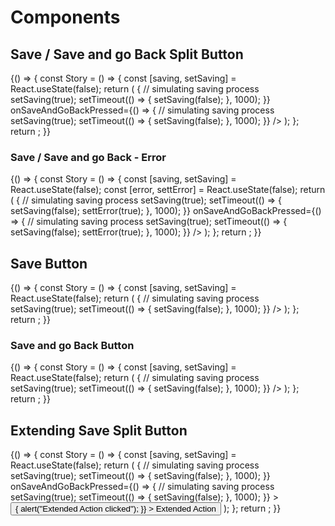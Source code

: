 

# Components

<Meta title="Docs/@comet/admin/savesplitbutton" />

## Save / Save and go Back Split Button

<Canvas>
    <Story name="Save / Save and go back">
        {() => {
            const Story = () => {
                const [saving, setSaving] = React.useState(false);
                return (
                    <SaveSplitButton
                        localStorageKey={"Page1.SaveSplitButton"}
                        saving={saving}
                        onSavePressed={() => {
                            // simulating saving process
                            setSaving(true);
                            setTimeout(() => {
                                setSaving(false);
                            }, 1000);
                        }}
                        onSaveAndGoBackPressed={() => {
                            // simulating saving process
                            setSaving(true);
                            setTimeout(() => {
                                setSaving(false);
                            }, 1000);
                        }}
                    />
                );
            };
            return <Story />;
        }}
    </Story>
</Canvas>

### Save / Save and go Back - Error

<Canvas>
    <Story name="Save / Save and go back - Error">
        {() => {
            const Story = () => {
                const [saving, setSaving] = React.useState(false);
                const [error, settError] = React.useState(false);
                return (
                    <SaveSplitButton
                        localStorageKey={"Page2.SaveSplitButton"}
                        saving={saving}
                        hasErrors={error}
                        onSavePressed={() => {
                            // simulating saving process
                            setSaving(true);
                            setTimeout(() => {
                                setSaving(false);
                                settError(true);
                            }, 1000);
                        }}
                        onSaveAndGoBackPressed={() => {
                            // simulating saving process
                            setSaving(true);
                            setTimeout(() => {
                                setSaving(false);
                                settError(true);
                            }, 1000);
                        }}
                    />
                );
            };
            return <Story />;
        }}
    </Story>
</Canvas>

## Save Button

<Canvas>
    <Story name="Save">
        {() => {
            const Story = () => {
                const [saving, setSaving] = React.useState(false);
                return (
                    <SaveSplitButton
                        localStorageKey={"Page3.SaveSplitButton"}
                        saving={saving}
                        onSavePressed={() => {
                            // simulating saving process
                            setSaving(true);
                            setTimeout(() => {
                                setSaving(false);
                            }, 1000);
                        }}
                    />
                );
            };
            return <Story />;
        }}
    </Story>
</Canvas>

### Save and go Back Button

<Canvas>
    <Story name="Save and go back">
        {() => {
            const Story = () => {
                const [saving, setSaving] = React.useState(false);
                return (
                    <SaveSplitButton
                        localStorageKey={"Page4.SaveSplitButton"}
                        saving={saving}
                        onSaveAndGoBackPressed={() => {
                            // simulating saving process
                            setSaving(true);
                            setTimeout(() => {
                                setSaving(false);
                            }, 1000);
                        }}
                    />
                );
            };
            return <Story />;
        }}
    </Story>
</Canvas>

## Extending Save Split Button

<Canvas>
    <Story name="Extending Save Split Button">
        {() => {
            const Story = () => {
                const [saving, setSaving] = React.useState(false);
                return (
                    <SaveSplitButton
                        localStorageKey={"Page5.SaveSplitButton"}
                        saving={saving}
                        onSavePressed={() => {
                            // simulating saving process
                            setSaving(true);
                            setTimeout(() => {
                                setSaving(false);
                            }, 1000);
                        }}
                        onSaveAndGoBackPressed={() => {
                            // simulating saving process
                            setSaving(true);
                            setTimeout(() => {
                                setSaving(false);
                            }, 1000);
                        }}
                    >
                        <Button
                            variant={"contained"}
                            color={"primary"}
                            onClick={() => {
                                alert("Extended Action clicked");
                            }}
                        >
                            Extended Action
                        </Button>
                    </SaveSplitButton>
                );
            };
            return <Story />;
        }}
    </Story>
</Canvas>
